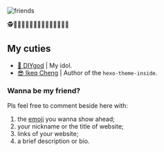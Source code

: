 ![friends](/images/friends.webp)

<p>🕵️🧑🏻‍🍳🧑🏼‍🔧🧑🏽‍🎨🧙🏾🧑🏿‍🎤</p>

## My cuties

- [🍬 DIYgod](https://diygod.me/) | My idol.
- [😎 Ikeq Cheng](https://blog.oniuo.com/) | Author of the `hexo-theme-inside`.

### Wanna be my friend?

Pls feel free to comment beside here with:

1. the [emoji](https://emojipedia.org/) you wanna show ahead;
2. your nickname or the title of website;
3. links of your website;
4. a brief description or bio.
